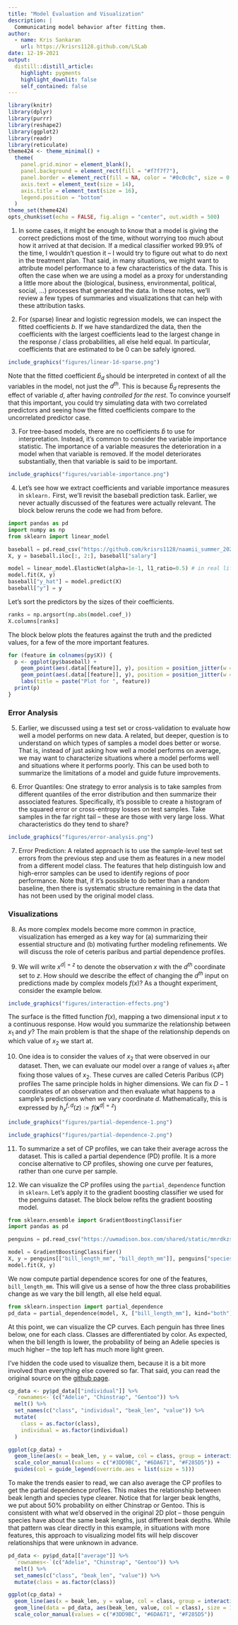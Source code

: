 ```yaml
---
title: "Model Evaluation and Visualization"
description: |
  Communicating model behavior after fitting them.
author:
  - name: Kris Sankaran
    url: https://krisrs1128.github.com/LSLab
date: 12-19-2021
output:
  distill::distill_article:
    highlight: pygments
    highlight_downlit: false
    self_contained: false
---
```



```r
library(knitr)
library(dplyr)
library(purrr)
library(reshape2)
library(ggplot2)
library(readr)
library(reticulate)
theme424 <- theme_minimal() + 
  theme(
    panel.grid.minor = element_blank(),
    panel.background = element_rect(fill = "#f7f7f7"),
    panel.border = element_rect(fill = NA, color = "#0c0c0c", size = 0.6),
    axis.text = element_text(size = 14),
    axis.title = element_text(size = 16),
    legend.position = "bottom"
  )
theme_set(theme424)
opts_chunk$set(echo = FALSE, fig.align = "center", out.width = 500)
```

1. In some cases, it might be enough to know that a model is giving the correct
predictions most of the time, without worrying too much about how it arrived at
that decision. If a medical classifier worked 99.9\% of the time, I wouldn't
question it -- I would try to figure out what to do next in the treatment plan.
That said, in many situations, we might want to attribute model performance to a
few characteristics of the data. This is often the case when we are using a
model as a proxy for understanding a little more about the (biological,
business, environmental, political, social, ...) processes that generated the
data. In these notes, we'll review a few types of summaries and visualizations
that can help with these attribution tasks.

2. For (sparse) linear and logistic regression models, we can inspect the fitted
coefficients $b$. If we have standardized the data, then the coefficients with
the largest coefficients lead to the largest change in the response / class
probabilities, all else held equal. In particular, coefficients that are
estimated to be 0 can be safely ignored.

```r
include_graphics("figures/linear-1d-sparse.png")
```

Note that the fitted coefficient $\hat{b}_{d}$ should be interpreted in context
of all the variables in the model, not just the $d^{th}$. This is because
$\hat{b}_{d}$ represents the effect of variable $d$, after having _controlled for the rest_. To convince yourself that this important, you could try
simulating data with two correlated predictors and seeing how the fitted
coefficients compare to the uncorrelated predictor case.

3. For tree-based models, there are no coefficients $\hat{b}$ to use for
interpretation. Instead, it's common to consider the variable importance
statistic. The importance of a variable measures the deterioration in a model
when that variable is removed. If the model deteriorates substantially, then
that variable is said to be important.

```r
include_graphics("figures/variable-importance.png")
```

4. Let's see how we extract coefficients and variable importance measures in
`sklearn.` First, we'll revisit the baseball prediction task. Earlier, we never
actually discussed of the features were actually relevant. The block below
reruns the code we had from before.

```python
import pandas as pd
import numpy as np
from sklearn import linear_model

baseball = pd.read_csv("https://github.com/krisrs1128/naamii_summer_2023/raw/main/assets/baseball.csv")
X, y = baseball.iloc[:, 2:], baseball["salary"]

model = linear_model.ElasticNet(alpha=1e-1, l1_ratio=0.5) # in real life, have to tune these parameters
model.fit(X, y)
baseball["y_hat"] = model.predict(X)
baseball["y"] = y
```

Let's sort the predictors by the sizes of their coefficients.

```python
ranks = np.argsort(np.abs(model.coef_))
X.columns[ranks]
```
The block below plots the features against the truth and the predicted values, for a few of the more important features.

```r
for (feature in colnames(py$X)) {
  p <- ggplot(py$baseball) +
    geom_point(aes(.data[[feature]], y), position = position_jitter(w =0.1)) +
    geom_point(aes(.data[[feature]], y), position = position_jitter(w =0.1), col = "blue") +
    labs(title = paste("Plot for ", feature))
  print(p)
}
```


### Error Analysis

5. Earlier, we discussed using a test set or cross-validation to evaluate how
well a model performs on new data. A related, but deeper, question is to
understand on which types of samples a model does better or worse. That is,
instead of just asking how well a model performs on average, we may want to
characterize situations where a model performs well and situations where it
performs poorly. This can be used both to summarize the limitations of a model
and guide future improvements.

6. Error Quantiles: One strategy to error analysis is to take samples from
different quantiles of the error distribution and then summarize their
associated features. Specifically, it's possible to create a histogram of the
squared error or cross-entropy losses on test samples. Take samples in the far
right tail -- these are those with very large loss. What characteristics do they
tend to share?

```r
include_graphics("figures/error-analysis.png")
```


7. Error Prediction: A related approach is to use the sample-level test set
errors from the previous step and use them as features in a new model from a
different model class. The features that help distinguish low and high-error
samples can be used to identify regions of poor performance. Note that, if it's
possible to do better than a random baseline, then there is systematic structure
remaining in the data that has not been used by the original model class.

### Visualizations

8. As more complex models become more common in practice, visualization has
emerged as a key way for (a) summarizing their essential structure and (b)
motivating further modeling refinements. We will discuss the role of ceteris
paribus and partial dependence profiles.

9. We will write $x^{d \vert = z}$ to denote the observation $x$ with the
$d^{th}$ coordinate set to $z$. How should we describe the effect of changing
the $d^{th}$ input on predictions made by complex models $f\left(x\right)$? As a
thought experiment, consider the example below. 

```r
include_graphics("figures/interaction-effects.png")
```

The surface is the fitted function $f(x)$, mapping a two dimensional input $x$
to a continuous response. How would you summarize the relationship between $x_1$
and $y$? The main problem is that the shape of the relationship depends on which
value of $x_2$ we start at.

10. One idea is to consider the values of $x_2$ that were observed in our
dataset. Then, we can evaluate our model over a range of values $x_1$ after
fixing those values of $x_2$. These curves are called Ceteris Paribus (CP)
profiles The same principle holds in higher dimensions. We can fix $D−1$
coordinates of an observation and then evaluate what happens to a sample’s
predictions when we vary coordinate $d$. Mathematically, this is expressed by
$h_{x}^{f, d}\left(z\right) := f\left(\mathbf{x}^{d\vert= z}\right)$

```r
include_graphics("figures/partial-dependence-1.png")
```

```r
include_graphics("figures/partial-dependence-2.png")
```

11. To summarize a set of CP profiles, we can take their average across the
dataset. This is called a partial dependence (PD) profile.  It is a more concise
alternative to CP profiles, showing one curve per features, rather than one
curve per sample.

12. We can visualize the CP profiles using the `partial_dependence`
function in `sklearn`. Let's apply it to the gradient boosting classifier we
used for the penguins dataset. The block below refits the gradient boosting
model.

```python
from sklearn.ensemble import GradientBoostingClassifier
import pandas as pd

penguins = pd.read_csv("https://uwmadison.box.com/shared/static/mnrdkzsb5tbhz2kpqahq1r2u3cpy1gg0.csv").dropna()

model = GradientBoostingClassifier()
X, y = penguins[["bill_length_mm", "bill_depth_mm"]], penguins["species"]
model.fit(X, y)
```

We now compute partial dependence scores for one of the features,
`bill_length_mm`. This will give us a sense of how the three class probabilities
change as we vary the bill length, all else held equal.


```python
from sklearn.inspection import partial_dependence
pd_data = partial_dependence(model, X, ["bill_length_mm"], kind="both")
```

At this point, we can visualize the CP curves. Each penguin has three lines
below, one for each class. Classes are differentiated by color. As expected,
when the bill length is lower,  the probability of being an Adelie species is
much higher -- the top left has much more light green.

I've hidden the code used to
visualize them, because it is a bit more involved than everything else covered
so far. That said, you can read the original source on the [github page](https://github.com/krisrs1128/winter_school_2021/blob/main/_posts/2021-12-15-session1-4/session1-4.Rmd).

```r
cp_data <- py$pd_data[["individual"]] %>%
  `rownames<-`(c("Adelie", "Chinstrap", "Gentoo")) %>%
  melt() %>%
  set_names(c("class", "individual", "beak_len", "value")) %>%
  mutate(
    class = as.factor(class),
    individual = as.factor(individual)
  )

ggplot(cp_data) +
  geom_line(aes(x = beak_len, y = value, col = class, group = interaction(individual, class)), size = 0.1, alpha = 0.6) +
  scale_color_manual(values = c("#3DD9BC", "#6DA671", "#F285D5")) +
  guides(col = guide_legend(override.aes = list(size = 5)))
```

To make the trends easier to read, we can also average the CP profiles to get
the partial dependence profiles. This makes the relationship between beak length
and species type clearer. Notice that for larger beak lengths, we put about 50%
probability on either Chinstrap or Gentoo. This is consistent with what we'd
observed in the original 2D plot -- those penguin species have about the same
beak lengths, just different beak depths. While that pattern was clear directly
in this example, in situations with more features, this approach to visualizing
model fits will help discover relationships that were unknown in advance.

```r
pd_data <- py$pd_data[["average"]] %>%
  `rownames<-`(c("Adelie", "Chinstrap", "Gentoo")) %>%
  melt() %>%
  set_names(c("class", "beak_len", "value")) %>%
  mutate(class = as.factor(class))

ggplot(cp_data) +
  geom_line(aes(x = beak_len, y = value, col = class, group = interaction(individual, class)), size = 0.1, alpha = 0.1) +
  geom_line(data = pd_data, aes(beak_len, value, col = class), size = 1) +
  scale_color_manual(values = c("#3DD9BC", "#6DA671", "#F285D5"))

```

